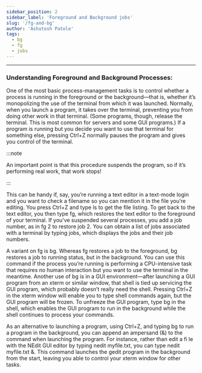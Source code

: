 ```yaml
---
sidebar_position: 2
sidebar_label: 'Foreground and Background jobs'
slug: '/fg-and-bg'
author: 'Ashutosh Patole'
tags: 
  - bg
  - fg
  - jobs
---
```


---
### Understanding Foreground and Background Processes:

One of the most basic process-management tasks is to control whether a process is running in the foreground or the background—that is, whether it’s monopolizing the use of the terminal from which it was launched. Normally, when you launch a program, it takes over the terminal, preventing you from doing other work in that terminal. (Some programs, though, release the terminal. This is most common for servers and some GUI programs.) If a program is running but you decide you want to use that terminal for something else, pressing Ctrl+Z normally pauses the program and gives you control of the terminal. 

:::note

An important point is that this procedure suspends the program, so if it’s performing real work, that work stops!

:::


This can be handy if, say, you’re running a text editor in a text-mode login and you want to check a filename so you can mention it in the file you’re editing. You press Ctrl+Z and type ls to get the file listing. To get back to the text editor, you then type fg, which restores the text editor to the foreground of your terminal. If you’ve suspended several processes, you add a job number, as in fg 2 to restore job 2. You can obtain a list of jobs associated with a terminal by typing jobs, which displays the jobs and their job numbers.

A variant on fg is bg. Whereas fg restores a job to the foreground, bg restores a job to running status, but in the background. You can use this command if the process you’re running is performing a CPU-intensive task that requires no human interaction but you want to use the terminal in the meantime. Another use of bg is in a GUI environment—after launching a GUI program from an xterm or similar window, that shell is tied up servicing the GUI program, which probably doesn’t really need the shell. Pressing Ctrl+Z in the xterm window will enable you to type shell commands again, but the GUI program will be frozen. To unfreeze the GUI program, type bg in the shell, which enables the GUI program to run in the background while the shell continues to process your commands.

As an alternative to launching a program, using Ctrl+Z, and typing bg to run a program in the background, you can append an ampersand (&) to the command when launching the program. For instance, rather than edit a fi le with the NEdit GUI editor by typing nedit myfile.txt, you can type nedit myfile.txt &. This command launches the gedit program in the background from the start, leaving you able to control your xterm window for other tasks.
 
